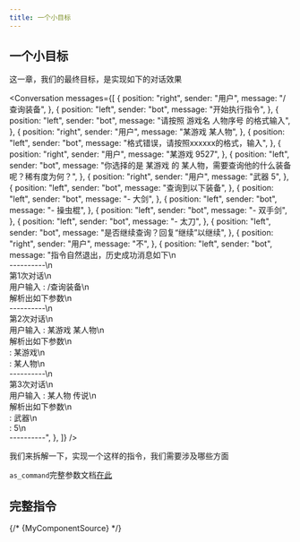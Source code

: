 ```yaml
---
title: 一个小目标
---
```


## 一个小目标

这一章，我们的最终目标，是实现如下的对话效果

<!--
![](./image/1651322117.jpg)
![](./image/1263871286736.png)
-->


<Conversation
    messages={[
        {
            position: "right",
            sender: "用户",
            message: "/查询装备",
        },
        {
            position: "left",
            sender: "bot",
            message: "开始执行指令",
        },
        {
            position: "left",
            sender: "bot",
            message: "请按照 游戏名 人物序号 的格式输入",
        },
        {
            position: "right",
            sender: "用户",
            message: "某游戏 某人物",
        },
        {
            position: "left",
            sender: "bot",
            message: "格式错误，请按照xxxxxx的格式，输入",
        },
        {
            position: "right",
            sender: "用户",
            message: "某游戏 9527",
        },
        {
            position: "left",
            sender: "bot",
            message: "你选择的是 某游戏 的 某人物，需要查询他的什么装备呢？稀有度为何？",
        },
        {
            position: "right",
            sender: "用户",
            message: "武器 5",
        },
        {
            position: "left",
            sender: "bot",
            message: "查询到以下装备",
        },
        {
            position: "left",
            sender: "bot",
            message: "- 大剑",
        },
        {
            position: "left",
            sender: "bot",
            message: "- 操虫棍",
        },
        {
            position: "left",
            sender: "bot",
            message: "- 双手剑",
        },
        {
            position: "left",
            sender: "bot",
            message: "- 太刀",
        },
        {
            position: "left",
            sender: "bot",
            message: "是否继续查询？回复“继续”以继续",
        },
        {
            position: "right",
            sender: "用户",
            message: "不",
        },
        {
            position: "left",
            sender: "bot",
            message:
                "指令自然退出，历史成功消息如下\n\
----------\n\
第1次对话\n\
用户输入 : /查询装备\n\
解析出如下参数\n\
----------\n\
第2次对话\n\
用户输入 : 某游戏 某人物\n\
解析出如下参数\n\
<game : str> : 某游戏\n\
<npc : str> : 某人物\n\
----------\n\
第3次对话\n\
用户输入 : 某人物 传说\n\
解析出如下参数\n\
<kind : str> : 武器\n\
<clarity : int> : 5\n\
----------",
        },
    ]}
/>

我们来拆解一下，实现一个这样的指令，我们需要涉及哪些方面

`as_command`完整参数文档[在此](./config.mdx)




## 完整指令


{/* <CodeBlock className="language-py">{MyComponentSource}</CodeBlock> */}

<!--import Content from "../../../../README.md";

<Content />
-->
